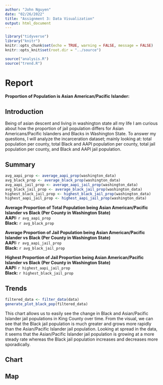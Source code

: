 ```yaml
---
author: "John Nguyen"
date: "02/26/2022"
title: "Assignment 3: Data Visualization"
output: html_document
---
```


```r
library("tidyverse")
library("knitr")
knitr::opts_chunk$set(echo = TRUE, warning = FALSE, message = FALSE)
knitr::opts_knit$set(root.dir = "../source")
```

```r
source("analysis.R")
source("trend.R")
```

# Report
<b>Proportion of Population is Asian American/Pacific Islander:</b>

## Introduction
Being of asian descent and living in washington state all my life I am curious 
about how the proportion of jail population differs for Asian Americans/Pacific
Islanders and Blacks in Washington State. To answer my questions, I will analyze
the incarceration dataset; mainly looking at: total population per county, 
total Black and AAPI population per county, total jail population per county,
and Black and AAPI jail population. 

## Summary
```r
avg_aapi_prop <- average_aapi_prop(washington_data)
avg_black_prop <- average_black_prop(washington_data)
avg_aapi_jail_prop <- average_aapi_jail_prop(washington_data)
avg_black_jail_prop <- average_black_jail_prop(washington_data)
highest_black_jail_prop <- highest_black_jail_prop(washington_data)
highest_aapi_jail_prop <- highest_aapi_jail_prop(washington_data)
```
<b>Average Proportion of Total Population being Asian American/Pacific Islander 
vs Black (Per County in Washington State)</b><br>
<b>AAPI:</b> `r avg_aapi_prop`<br>
<b>Black:</b> `r avg_black_prop`<br>

<b>Average Proportion of Jail Population being Asian American/Pacific Islander 
vs Black (Per County in Washington State)</b><br>
<b>AAPI: </b> `r avg_aapi_jail_prop`<br>
<b>Black:</b> `r avg_black_jail_prop`<br>

<b>Highest Proportion of Jail Proportion being Asian American/Pacific Islander 
vs Black (Per County in Washington State)</b><br>
<b>AAPI: </b> `r highest_aapi_jail_prop`<br>
<b>Black: </b> `r highest_black_jail_prop`<br>

## Trends
```r
filtered_data <- filter_data(data) 
generate_plot_black_pop(filtered_data)
```

This chart allows us to easily see the change in Black and 
Asian/Pacific Islander jail populations in King County over time. 
From the visual, we can see that the Black jail population is much greater and
grows more rapidly than the Asian/Pacific Islander jail population. Looking at 
spread in the data, it seems that the Asian/Pacific Islander jail population is
growing at a more steady rate whereas the Black jail population increases and
decreases more sporadically.

## Chart


## Map